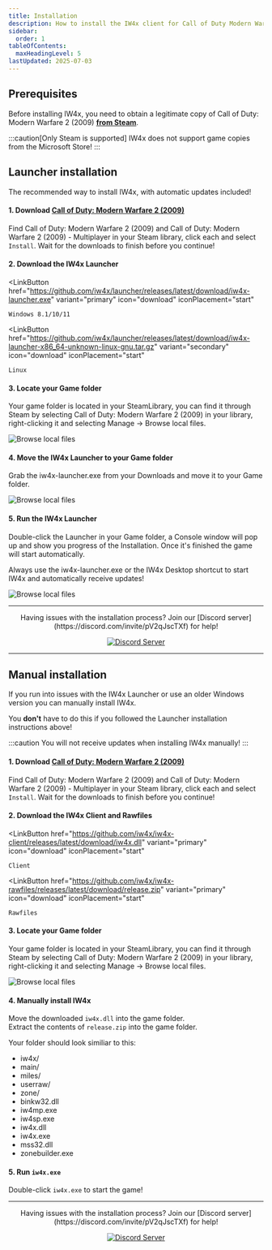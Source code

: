 ```yaml
---
title: Installation
description: How to install the IW4x client for Call of Duty Modern Warfare 2
sidebar:
  order: 1
tableOfContents:
  maxHeadingLevel: 5
lastUpdated: 2025-07-03
---
```



## Prerequisites
Before installing IW4x, you need to obtain a legitimate copy of Call of Duty: Modern Warfare 2 (2009) [__from Steam__](https://store.steampowered.com/app/10180/Call_of_Duty_Modern_Warfare_2_2009/).

:::caution[Only Steam is supported]
IW4x does not support game copies from the Microsoft Store!
:::

## Launcher installation
The recommended way to install IW4x, with automatic updates included!

#### 1. Download [Call of Duty: Modern Warfare 2 (2009)](https://store.steampowered.com/app/10180/Call_of_Duty_Modern_Warfare_2_2009/)
Find Call of Duty: Modern Warfare 2 (2009) and Call of Duty: Modern Warfare 2 (2009) - Multiplayer in your Steam library, click each and select `Install`. Wait for the downloads to finish before you continue!

#### 2. Download the IW4x Launcher

  <LinkButton
    href="https://github.com/iw4x/launcher/releases/latest/download/iw4x-launcher.exe"
    variant="primary"
    icon="download"
    iconPlacement="start"
  >
    Windows 8.1/10/11
  </LinkButton>

  <LinkButton
    href="https://github.com/iw4x/launcher/releases/latest/download/iw4x-launcher-x86_64-unknown-linux-gnu.tar.gz"
    variant="secondary"
    icon="download"
    iconPlacement="start"
  >
    Linux
  </LinkButton>

#### 3. Locate your Game folder
Your game folder is located in your SteamLibrary, you can find it through Steam by selecting Call of Duty: Modern Warfare 2 (2009) in your library, right-clicking it and selecting Manage -> Browse local files.

![Browse local files](../../../assets/img/install/locate_gamedir.png)

#### 4. Move the IW4x Launcher to your Game folder
Grab the iw4x-launcher.exe from your Downloads and move it to your Game folder.

![Browse local files](../../../assets/img/install/move_launcher.gif)

#### 5. Run the IW4x Launcher
Double-click the Launcher in your Game folder, a Console window will pop up and show you progress of the Installation. Once it's finished the game will start automatically.

Always use the iw4x-launcher.exe or the IW4x Desktop shortcut to start IW4x and automatically receive updates!

![Browse local files](../../../assets/img/install/run_launcher.gif)

---

<center>
Having issues with the installation process? Join our [Discord server](https://discord.com/invite/pV2qJscTXf) for help!

[![Discord Server](../../../assets/img/common/discord.png)](https://discord.com/invite/pV2qJscTXf)
</center>

---

## Manual installation

If you run into issues with the IW4x Launcher or use an older Windows version you can manually install IW4x.

You __don't__ have to do this if you followed the Launcher installation instructions above!

:::caution
You will not receive updates when installing IW4x manually!
:::

#### 1. Download [Call of Duty: Modern Warfare 2 (2009)](https://store.steampowered.com/app/10180/Call_of_Duty_Modern_Warfare_2_2009/)
Find Call of Duty: Modern Warfare 2 (2009) and Call of Duty: Modern Warfare 2 (2009) - Multiplayer in your Steam library, click each and select `Install`. Wait for the downloads to finish before you continue!

#### 2. Download the IW4x Client __and__ Rawfiles

  <LinkButton
    href="https://github.com/iw4x/iw4x-client/releases/latest/download/iw4x.dll"
    variant="primary"
    icon="download"
    iconPlacement="start"
  >
    Client
  </LinkButton>

  <LinkButton
    href="https://github.com/iw4x/iw4x-rawfiles/releases/latest/download/release.zip"
    variant="primary"
    icon="download"
    iconPlacement="start"
  >
    Rawfiles
  </LinkButton>

#### 3. Locate your Game folder
Your game folder is located in your SteamLibrary, you can find it through Steam by selecting Call of Duty: Modern Warfare 2 (2009) in your library, right-clicking it and selecting Manage -> Browse local files.

![Browse local files](../../../assets/img/install/locate_gamedir.png)

#### 4. Manually install IW4x

Move the downloaded `iw4x.dll` into the game folder.  
Extract the contents of `release.zip` into the game folder.

Your folder should look similiar to this:
<FileTree>
- iw4x/
- main/
- miles/
- userraw/
- zone/
- binkw32.dll
- iw4mp.exe
- iw4sp.exe
- iw4x.dll
- iw4x.exe
- mss32.dll
- zonebuilder.exe
</FileTree>

#### 5. Run `iw4x.exe`
Double-click `iw4x.exe` to start the game!

---

<center>
Having issues with the installation process? Join our [Discord server](https://discord.com/invite/pV2qJscTXf) for help!

[![Discord Server](../../../assets/img/common/discord.png)](https://discord.com/invite/pV2qJscTXf)
</center>